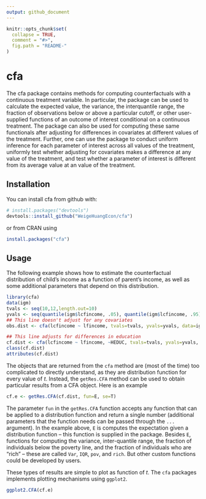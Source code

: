 ```yaml
---
output: github_document
---
```


<!-- README.md is generated from README.Rmd. Please edit that file -->

```r
knitr::opts_chunk$set(
  collapse = TRUE,
  comment = "#>",
  fig.path = "README-"
)
```

# cfa

The cfa package contains methods for computing counterfactuals with a continuous treatment variable.  In particular, the package can be used to calculate the expected value, the variance, the interquantile range, the fraction of observations below or above a particular cutoff, or other user-supplied functions of an outcome of interest conditional on a continuous treatment.  The package can also be used for computing these same functionals after adjusting for differences in covariates at different values of the treatment.  Further, one can use the package to conduct uniform inference for each parameter of interest across all values of the treatment, uniformly test whether adjusting for covariates makes a difference at any value of the treatment, and test whether a parameter of interest is different from its average value at an value of the treatment.

## Installation

You can install cfa from github with:

```r
# install.packages("devtools")
devtools::install_github("WeigeHuangEcon/cfa")
```
or from CRAN using
```r
install.packages("cfa")
```

## Usage

The following example shows how to estimate the counterfactual distribution of child's income as a function of parent's income, as well as some additional parameters that depend on this distribution.

```r
library(cfa)
data(igm)
tvals <- seq(10,12,length.out=10)
yvals <- seq(quantile(igm$lcfincome, .05), quantile(igm$lcfincome, .95), length.out=50)
## This line doesn't adjust for any covariates
obs.dist <- cfa(lcfincome ~ lfincome, tvals=tvals, yvals=yvals, data=igm, iters=25)

## This line adjusts for differences in education
cf.dist <- cfa(lcfincome ~ lfincome, ~HEDUC, tvals=tvals, yvals=yvals, data=igm, iters=25)
class(cf.dist)
attributes(cf.dist)
```

The objects that are returned from the `cfa` method are (most of the time) too complicated to directly understand, as they are distribution function for every value of $t$.  Instead, the `getRes.CFA` method can be used to obtain particular results from a CFA object.  Here is an example
```r
cf.e <- getRes.CFA(cf.dist, fun=E, se=T)
```

The parameter `fun` in the `getRes.CFA` function accepts any function that can be applied to a distribution function and return a single number (additional parameters that the function needs can be passed through the `...` argument).  In the example above, `E` is computes the expectation given a distribution function -- this function is supplied in the package.  Besides `E`, functions for computing the variance, inter-quantile range, the fraction of individuals below the poverty line, and the fraction of individuals who are "rich" -- these are called `Var`, `IQR`, `pov`, and `rich`.  But other custom functions could be developed by users.

These types of results are simple to plot as function of $t$.  The `cfa` packages implements plotting mechanisms using `ggplot2`.
```r
ggplot2.CFA(cf.e)
```
